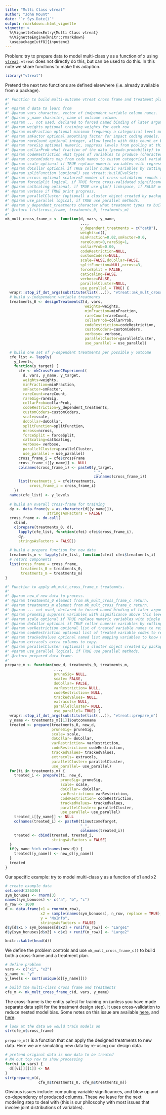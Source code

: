 ```yaml
---
title: "Multi Class vtreat"
author: "John Mount"
date: "`r Sys.Date()`"
output: rmarkdown::html_vignette
vignette: >
  %\VignetteIndexEntry{Multi Class vtreat}
  %\VignetteEngine{knitr::rmarkdown}
  \usepackage[utf8]{inputenc}
---
```


Problem: try to prepare data to model multi-class y as a function of x using [`vtreat`](https://github.com/WinVector/vtreat). `vtreat` does not directly do this, but can be used to do this.  In this note we share functions to make this adaption.

```r
library("vtreat")
```

Pretend the next two functions are defined elsewhere (i.e. already
available from a package).

```r
#' Function to build multi-outcome vtreat cross frame and treatment plan.
#' 
#' @param d data to learn from
#' @param vars character, vector of indpendent variable column names.
#' @param y_name character, name of outcome column.
#' @param ... not used, declared to forced named binding of later arguments
#' @param weights optional training weights for each row
#' @param minFraction optional minimum frequency a categorical level must have to be converted to an indicator column.
#' @param smFactor optional smoothing factor for impact coding models.
#' @param rareCount optional integer, allow levels with this count or below to be pooled into a shared rare-level.  Defaults to 0 or off.
#' @param rareSig optional numeric, suppress levels from pooling at this significance value greater.  Defaults to NULL or off.
#' @param collarProb what fraction of the data (pseudo-probability) to collar data at if doCollar is set during \code{\link{prepare}}.
#' @param codeRestriction what types of variables to produce (character array of level codes, NULL means no restriction).
#' @param customCoders map from code names to custom categorical variable encoding functions (please see \url{https://github.com/WinVector/vtreat/blob/master/extras/CustomLevelCoders.md}).
#' @param scale optional if TRUE replace numeric variables with regression ("move to outcome-scale").
#' @param doCollar optional if TRUE collar numeric variables by cutting off after a tail-probability specified by collarProb during treatment design.
#' @param splitFunction (optional) see vtreat::buildEvalSets .
#' @param ncross optional scalar>=2 number of cross-validation rounds to design.
#' @param forceSplit logical, if TRUE force cross-validated significance calculations on all variables.
#' @param catScaling optional, if TRUE use glm() linkspace, if FALSE use lm() for scaling.
#' @param verbose if TRUE print progress.
#' @param parallelCluster (optional) a cluster object created by package parallel or package snow.
#' @param use_parallel logical, if TRUE use parallel methods.
#' @param y_dependent_treatments character what treatment types to build per-outcome level.
#' @return list(cross_frame, treatments_0, treatments_m)
#'
mk_mult_cross_frame_c <- function(d, vars, y_name, 
                                  ...,
                                  y_dependent_treatments = c("catB"),
                                  weights=c(),
                                  minFraction=0.02,smFactor=0.0,
                                  rareCount=0,rareSig=1,
                                  collarProb=0.00,
                                  codeRestriction=NULL,
                                  customCoders=NULL,
                                  scale=FALSE,doCollar=FALSE,
                                  splitFunction=NULL,ncross=3,
                                  forceSplit = FALSE,
                                  catScaling=FALSE,
                                  verbose=FALSE,
                                  parallelCluster=NULL,
                                  use_parallel = TRUE) {
  wrapr::stop_if_dot_args(substitute(list(...)), "vtreat::mk_mult_cross_frame_c")
  # build y-independent variable treatments
  treatments_0 <- designTreatmentsZ(d, vars, 
                                    weights=weights,
                                    minFraction=minFraction,
                                    rareCount=rareCount,
                                    collarProb=collarProb,
                                    codeRestriction=codeRestriction,
                                    customCoders=customCoders,
                                    verbose= verbose,
                                    parallelCluster=parallelCluster,
                                    use_parallel = use_parallel)
  
  # build one set of y-dependent treatments per possible y outcome
  cfe_list <- lapply(
    y_levels,
    function(y_target) {
      cfe <- mkCrossFrameCExperiment(
        d, vars, y_name, y_target,
        weights=weights,
        minFraction=minFraction,
        smFactor=smFactor,
        rareCount=rareCount,
        rareSig=rareSig,
        collarProb=collarProb,
        codeRestriction=y_dependent_treatments,
        customCoders=customCoders,
        scale=scale,
        doCollar=doCollar,
        splitFunction=splitFunction,
        ncross=ncross,
        forceSplit = forceSplit,
        catScaling=catScaling,
        verbose= verbose,
        parallelCluster=parallelCluster,
        use_parallel = use_parallel)
      cross_frame_i = cfe$crossFrame
      cross_frame_i[[y_name]] <- NULL
      colnames(cross_frame_i) <- paste0(y_target, 
                                        "_", 
                                        colnames(cross_frame_i))
      list(treatments_i = cfe$treatments,
           cross_frame_i = cross_frame_i)
    })
  names(cfe_list) <- y_levels
  
  # build an overall cross-frame for training
  dy <- data.frame(y = as.character(d[[y_name]]),
                   stringsAsFactors = FALSE)
  cross_frame <- do.call(
    cbind,
    c(prepare(treatments_0, d),
      lapply(cfe_list, function(cfei) cfei$cross_frame_i),
      dy,
      stringsAsFactors = FALSE))
  
  # build a prepare function for new data
  treatments_m <- lapply(cfe_list, function(cfei) cfei$treatments_i)
  # return components
  list(cross_frame = cross_frame,
       treatments_0 = treatments_0,
       treatments_m = treatments_m)
}

#' Function to apply mk_mult_cross_frame_c treatemnts.
#' 
#' @param new_d new data to process.
#' @param treatments_0 element from mk_mult_cross_frame_c return.
#' @param treatments_m element from mk_mult_cross_frame_c return.
#' @param ... not used, declared to forced named binding of later arguments
#' @param pruneSig suppress variables with significance above this level
#' @param scale optional if TRUE replace numeric variables with single variable model regressions ("move to outcome-scale").  These have mean zero and (for variables with significant less than 1) slope 1 when regressed  (lm for regression problems/glm for classification problems) against outcome.
#' @param doCollar optional if TRUE collar numeric variables by cutting off after a tail-probability specified by collarProb during treatment design.
#' @param varRestriction optional list of treated variable names to restrict to
#' @param codeRestriction optional list of treated variable codes to restrict to
#' @param trackedValues optional named list mapping variables to know values, allows warnings upon novel level appearances (see \code{\link{track_values}})
#' @param extracols extra columns to copy.
#' @param parallelCluster (optional) a cluster object created by package parallel or package snow.
#' @param use_parallel logical, if TRUE use parallel methods.
#' @return prepared data frame.
#'
prepare_m <- function(new_d, treatments_0, treatments_m,
                      ...,
                      pruneSig= NULL,
                      scale= FALSE,
                      doCollar= FALSE,
                      varRestriction= NULL,
                      codeRestriction= NULL,
                      trackedValues= NULL,
                      extracols= NULL,
                      parallelCluster= NULL,
                      use_parallel= TRUE) {
  wrapr::stop_if_dot_args(substitute(list(...)), "vtreat::prepare_m")
  y_name <- treatments_m[[1]]$outcomename
  treated <- prepare(treatments_0, new_d,
                     pruneSig= pruneSig,
                     scale= scale,
                     doCollar= doCollar,
                     varRestriction= varRestriction,
                     codeRestriction= codeRestriction,
                     trackedValues= trackedValues,
                     extracols= extracols,
                     parallelCluster= parallelCluster,
                     use_parallel= use_parallel)
  for(ti in treatments_m) {
    treated_i <- prepare(ti, new_d,
                         pruneSig= pruneSig,
                         scale= scale,
                         doCollar= doCollar,
                         varRestriction= varRestriction,
                         codeRestriction= codeRestriction,
                         trackedValues= trackedValues,
                         parallelCluster= parallelCluster,
                         use_parallel= use_parallel)
    treated_i[[y_name]] <- NULL
    colnames(treated_i) <- paste0(ti$outcomeTarget, 
                                  "_", 
                                  colnames(treated_i))
    treated <- cbind(treated, treated_i,
                     stringsAsFactors = FALSE)
  }
  if(y_name %in% colnames(new_d)) {
    treated[[y_name]] <- new_d[[y_name]]
  }
  treated
}
```

Our specific example: try to model multi-class y as a function of x1 and x2

```r
# create example data
set.seed(326346)
sym_bonuses <- rnorm(3)
names(sym_bonuses) <- c("a", "b", "c")
n_row <- 1000
d <- data.frame(x1 = rnorm(n_row),
                x2 = sample(names(sym_bonuses), n_row, replace = TRUE),
                y = "NoInfo",
                stringsAsFactors = FALSE)
d$y[d$x1 > sym_bonuses[d$x2] + runif(n_row)] <- "Large1"
d$y[sym_bonuses[d$x2] > d$x1 + runif(n_row)] <- "Large2"

knitr::kable(head(d))
```

We define the problem controls and use `mk_mult_cross_frame_c()` to build both a cross-frame and
a treatment plan.

```r
# define problem
vars <- c("x1", "x2")
y_name <- "y"
y_levels <- sort(unique(d[[y_name]]))

# build the multi-class cross frame and treatments
cfe_m <- mk_mult_cross_frame_c(d, vars, y_name)
```

The cross-frame is the entity safest for training on (unless you have made separate data split for the 
treatment design step). It uses cross-validation to reduce nested model bias. Some notes on this issue
are available [here](https://winvector.github.io/vtreat/articles/vtreatCrossFrames.html), and [here](https://github.com/WinVector/vtreat/blob/master/extras/vtreat.pdf).

```r
# look at the data we would train models on
str(cfe_m$cross_frame)
```

`prepare_m()` is a function that can apply the designed treatments to new data.  Here we are simulating new 
data by re-using our design data.

```r
# pretend original data is new data to be treated
# NA out top row to show processing
for(vi in vars) {
  d[[vi]][[1]] <- NA
}
str(prepare_m(d, 
               cfe_m$treatments_0, cfe_m$treatments_m))
```

Obvious issues include: computing variable significances, and blow up and co-dependency of produced columns.  These we leave for the next modeling step to deal with (this is our philosophy with most issues that involve joint distributions of variables).


